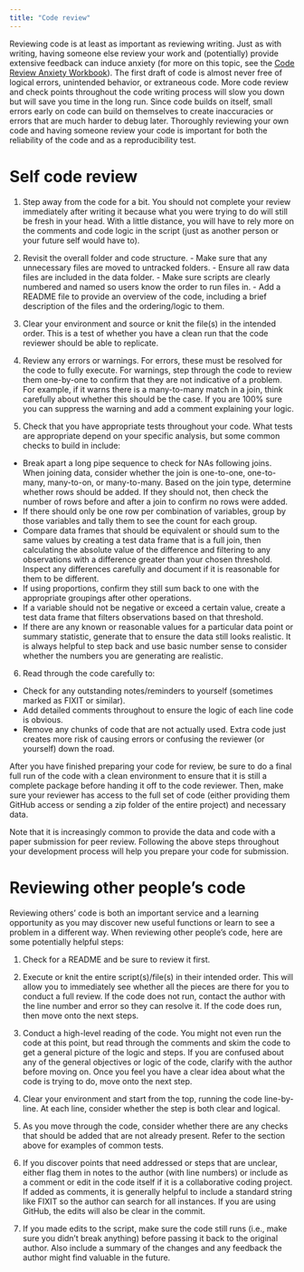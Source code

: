 ```yaml
---
title: "Code review"
---
```


Reviewing code is at least as important as reviewing writing. Just as with writing, having someone else review your work and (potentially) provide extensive feedback can induce anxiety (for more on this topic, see the [Code Review Anxiety Workbook](https://developer-success-lab.gitbook.io/code-review-anxiety-workbook-1)). The first draft of code is almost never free of logical errors, unintended behavior, or extraneous code. More code review and check points throughout the code writing process will slow you down but will save you time in the long run. Since code builds on itself, small errors early on code can build on themselves to create inaccuracies or errors that are much harder to debug later. Thoroughly reviewing your own code and having someone review your code is important for both the reliability of the code and as a reproducibility test.

# Self code review

1.  Step away from the code for a bit. You should not complete your review immediately after writing it because what you were trying to do will still be fresh in your head. With a little distance, you will have to rely more on the comments and code logic in the script (just as another person or your future self would have to).

2.  Revisit the overall folder and code structure. - Make sure that any unnecessary files are moved to untracked folders. - Ensure all raw data files are included in the data folder. - Make sure scripts are clearly numbered and named so users know the order to run files in. - Add a README file to provide an overview of the code, including a brief description of the files and the ordering/logic to them.

3.  Clear your environment and source or knit the file(s) in the intended order. This is a test of whether you have a clean run that the code reviewer should be able to replicate.

4.  Review any errors or warnings. For errors, these must be resolved for the code to fully execute. For warnings, step through the code to review them one-by-one to confirm that they are not indicative of a problem. For example, if it warns there is a many-to-many match in a join, think carefully about whether this should be the case. If you are 100% sure you can suppress the warning and add a comment explaining your logic.

5.  Check that you have appropriate tests throughout your code. What tests are appropriate depend on your specific analysis, but some common checks to build in include:

-   Break apart a long pipe sequence to check for NAs following joins. When joining data, consider whether the join is one-to-one, one-to-many, many-to-on, or many-to-many. Based on the join type, determine whether rows should be added. If they should not, then check the number of rows before and after a join to confirm no rows were added.
-   If there should only be one row per combination of variables, group by those variables and tally them to see the count for each group.
-   Compare data frames that should be equivalent or should sum to the same values by creating a test data frame that is a full join, then calculating the absolute value of the difference and filtering to any observations with a difference greater than your chosen threshold. Inspect any differences carefully and document if it is reasonable for them to be different.
-   If using proportions, confirm they still sum back to one with the appropriate groupings after other operations.
-   If a variable should not be negative or exceed a certain value, create a test data frame that filters observations based on that threshold.
-   If there are any known or reasonable values for a particular data point or summary statistic, generate that to ensure the data still looks realistic. It is always helpful to step back and use basic number sense to consider whether the numbers you are generating are realistic.

6.  Read through the code carefully to:

-   Check for any outstanding notes/reminders to yourself (sometimes marked as FIXIT or similar).
-   Add detailed comments throughout to ensure the logic of each line code is obvious.
-   Remove any chunks of code that are not actually used. Extra code just creates more risk of causing errors or confusing the reviewer (or yourself) down the road.

After you have finished preparing your code for review, be sure to do a final full run of the code with a clean environment to ensure that it is still a complete package before handing it off to the code reviewer. Then, make sure your reviewer has access to the full set of code (either providing them GitHub access or sending a zip folder of the entire project) and necessary data.

Note that it is increasingly common to provide the data and code with a paper submission for peer review. Following the above steps throughout your development process will help you prepare your code for submission.

# Reviewing other people's code

Reviewing others' code is both an important service and a learning opportunity as you may discover new useful functions or learn to see a problem in a different way. When reviewing other people's code, here are some potentially helpful steps:

1.  Check for a README and be sure to review it first.

2.  Execute or knit the entire script(s)/file(s) in their intended order. This will allow you to immediately see whether all the pieces are there for you to conduct a full review. If the code does not run, contact the author with the line number and error so they can resolve it. If the code does run, then move onto the next steps.

3.  Conduct a high-level reading of the code. You might not even run the code at this point, but read through the comments and skim the code to get a general picture of the logic and steps. If you are confused about any of the general objectives or logic of the code, clarify with the author before moving on. Once you feel you have a clear idea about what the code is trying to do, move onto the next step.

4.  Clear your environment and start from the top, running the code line-by-line. At each line, consider whether the step is both clear and logical.

5.  As you move through the code, consider whether there are any checks that should be added that are not already present. Refer to the section above for examples of common tests.

6.  If you discover points that need addressed or steps that are unclear, either flag them in notes to the author (with line numbers) or include as a comment or edit in the code itself if it is a collaborative coding project. If added as comments, it is generally helpful to include a standard string like FIXIT so the author can search for all instances. If you are using GitHub, the edits will also be clear in the commit.

7.  If you made edits to the script, make sure the code still runs (i.e., make sure you didn't break anything) before passing it back to the original author. Also include a summary of the changes and any feedback the author might find valuable in the future.
